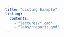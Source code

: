 ```yaml
---
title: "Listing Example"
listing:
  contents:
    - "lectures/*.qmd"
    - "labs/*reports.qmd"
---
```

